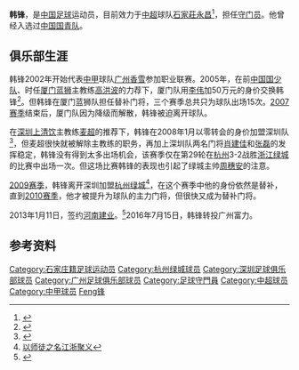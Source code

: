 {{Football player infobox
| playername = 韩锋
| fullname = 韩锋
| englishfullname = Han Feng
| countryofbirth = {{CHN}}
| cityofbirth = [[河北|河北]][[石家庄|石家庄]]
| dateofbirth = {{birth date and age|1983|12|5}}
| height = {{height|m=1.87}}
| position = 守门员
| currentclub = [[石家莊永昌|石家莊永昌]]
| clubnumber = 
| youthyears = 
| youthclubs = [[广州锐克|广州锐克]]
| years = 2002-2004年<br>2005-2007年<br>2008年<br>2009-2012年<br>2013-2016年<br>2016-2020<br>2020-
| clubs = [[广州足球俱乐部|广州日之泉]]<br>[[厦门蓝狮|厦门蓝狮]]<br>[[深圳足球俱乐部|深圳上清饮]]<br>[[杭州绿城|杭州绿城]]<br>[[河南建业|河南建业]]<br>[[广州富力|广州富力]]<br>[[石家莊永昌|石家莊永昌]]
| caps(goals) = 28 (0) <br> 15 (0) <br> {{0}}1 (0) <br> 22 (0) <br> 32 (0) <br> 4 (0)
| nationalyears = 2001<br>2003
| nationalteam = {{flagicon|CHN}}[[中国国少队|中国国少队]]<br>{{flagicon|CHN}}[[中国国青队|中国国青队]]
| nationalcaps(goals) =
| pcupdate = 2016年10月26日 |
| ntupdate =  |
|}}
'''韩锋'''{{BD|1983年|12月5日|||catIdx=Han韩锋}}，是[[中国|中国]][[足球|足球]]运动员，目前效力于[[中国足球超级联赛|中超]]球队[[石家莊永昌|石家莊永昌]]<ref>{{cite news |title=永昌宣布韩锋和王鹏回归 两位老熟人弥补后防线 |url=https://sports.sina.com.cn/china/j/2020-01-20/doc-iihnzahk5369051.shtml |accessdate=2020-07-16 |archive-date=2020-07-17 |archive-url=https://web.archive.org/web/20200717011602/https://sports.sina.com.cn/china/j/2020-01-20/doc-iihnzahk5369051.shtml |dead-url=no }}</ref>，担任[[守门员|守门员]]。他曾经入选过[[中国国青队|中国国青队]]。

==俱乐部生涯==
韩锋2002年开始代表[[中甲|中甲]]球队[[广州足球俱乐部|广州香雪]]参加职业联赛。2005年，在前[[中国国少队|中国国少队]]、时任[[厦门蓝狮|厦门蓝狮]]主教练[[高洪波|高洪波]]的力荐下，厦门队用[[李伟|李伟]]加50万元的身价交换韩锋<ref>{{Cite web |url=http://sports.sina.com.cn/s/2005-01-29/1003482919s.shtml |title=日之泉买人赚钱两不误 前国门“嫁妆”竟有50万 |accessdate=2010-01-05 |archive-date=2019-02-26 |archive-url=https://web.archive.org/web/20190226050023/http://sports.sina.com.cn/s/2005-01-29/1003482919s.shtml |dead-url=no }}</ref>。但韩锋在厦门蓝狮队担任替补门将，三个赛季总共只为球队出场15次。[[2007年中国足球超级联赛|2007赛季]]结束后，厦门队因为降级而解散，韩锋被迫离开球队。

在[[深圳足球俱乐部|深圳上清饮]]主教练[[麦超|麦超]]的推荐下，韩锋在2008年1月以零转会的身价加盟深圳队<ref>{{Cite web |url=http://sports.people.com.cn/GB/2/57/217/6838030.html |title=积极寻求政府托管 深足完成注册逃过解散一劫 |access-date=2010-01-05 |archive-date=2019-01-23 |archive-url=https://web.archive.org/web/20190123055359/http://sports.people.com.cn/GB/2/57/217/6838030.html |dead-url=no }}</ref>，但麦超很快就被解除主教练的职务，再加上深圳队两名门将[[肖建佳|肖建佳]]和[[张磊_(足球运动员)|张磊]]的发挥稳定，韩锋没有得到太多出场机会，该赛季仅在第29轮在[[杭州|杭州]]3-2战胜[[浙江绿城|浙江绿城]]的比赛中出场一次。但这场比赛韩锋的表现也引起了绿城主帅[[周穗安|周穗安]]的注意。

[[2009年中国足球超级联赛|2009赛季]]，韩锋离开深圳加盟[[杭州绿城|杭州绿城]]<ref>[http://www.goalchina.net/html/2009/02/23/2009022314371496.htm 以师徒之名江浙聚义]{{dead link|date=2018年5月 |bot=InternetArchiveBot |fix-attempted=yes }}</ref>，在这个赛季中他的身份依然是替补，直到[[2010年中国足球超级联赛|2010赛季]]，他才被提升为球队的主力门将，但很快又成为替补门将。

2013年1月11日，签约[[河南建业|河南建业]]。<ref>{{Cite web |url=http://sports.dzwww.com/rdjj/201301/t20130112_8082170.htm |title=建业新年第一单签下'新门' 韩锋成为曾诚替身 |access-date=2013-01-12 |archive-date=2016-09-15 |archive-url=https://web.archive.org/web/20160915180505/http://sports.dzwww.com/rdjj/201301/t20130112_8082170.htm |dead-url=no }}</ref>2016年7月15日，韩锋转投广州富力。

==参考资料==
<references />
{{2002年广州香雪名单}}
{{2003年广州香雪名单}}
{{2004年广州日之泉名单}}
{{2009年杭州绿城名单}}
{{2010年中超分类名单杭州}}
{{2011年中超分类名单杭州}}
{{2012年中超分类名单杭州}}
{{2013年中甲分类名单河南}}
{{2014年中超分类名单河南}}
{{2015年中超分类名单河南}}
{{2016年中超分类名单广州富力}}
{{2017年中超分类名单广州富力}}
{{2018年中超分类名单广州富力}}
{{2019年中超分类名单广州富力}}
{{2020年中超分类名单石家庄}}
{{2021年中超分类名单沧州雄狮}}

{{DEFAULTSORT:Han韩锋}}
[[Category:石家庄籍足球运动员|Category:石家庄籍足球运动员]]
[[Category:杭州绿城球员|Category:杭州绿城球员]]
[[Category:深圳足球俱乐部球员|Category:深圳足球俱乐部球员]]
[[Category:广州足球俱乐部球员|Category:广州足球俱乐部球员]]
[[Category:足球守門員|Category:足球守門員]]
[[Category:中超球员|Category:中超球员]]
[[Category:中甲球员|Category:中甲球员]]
[[Category:韩姓|Feng锋]]